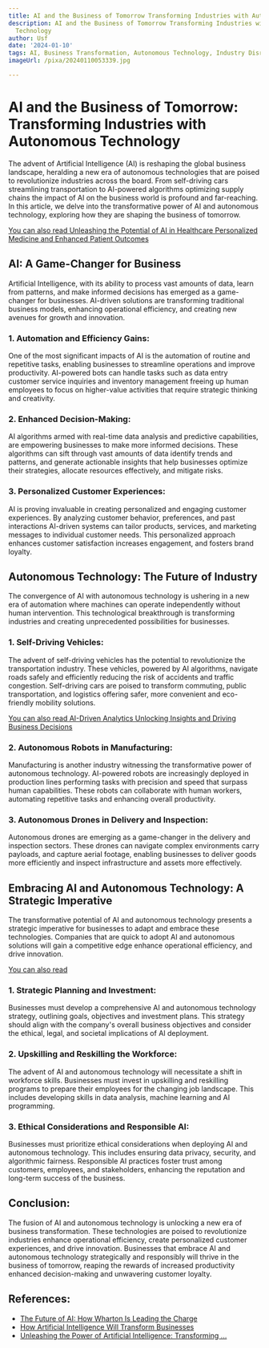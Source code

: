 ```yaml
---
title: AI and the Business of Tomorrow Transforming Industries with Autonomous Technology
description: AI and the Business of Tomorrow Transforming Industries with Autonomous
  Technology
author: Usf
date: '2024-01-10'
tags: AI, Business Transformation, Autonomous Technology, Industry Disruption
imageUrl: /pixa/20240110053339.jpg

---
```

# AI and the Business of Tomorrow: Transforming Industries with Autonomous Technology

The advent of Artificial Intelligence (AI) is  reshaping the global  business landscape,  heralding a  new era of autonomous  technologies that are poised to revolutionize  industries across the board.  From self-driving cars streamlining transportation to AI-powered algorithms optimizing supply chains the  impact of AI  on the business world is profound and  far-reaching. In  this  article,  we delve into the transformative power of AI and autonomous technology, exploring how they are shaping the business of tomorrow.

[You can  also  read Unleashing the Potential of AI in Healthcare Personalized Medicine and Enhanced Patient Outcomes](Unleashing%20the%20Potential%20of%20AI%20in%20Healthcare%20Personalized%20Medicine%20and%20Enhanced%20Patient%20Outcomes)


##  AI: A Game-Changer for Business

Artificial Intelligence, with its ability to process vast amounts of data, learn from patterns, and make informed decisions has emerged as a game-changer for businesses. AI-driven solutions are transforming traditional business models, enhancing operational efficiency, and creating new avenues for growth and innovation.

### 1. Automation and Efficiency Gains:

One of the most significant impacts of AI  is  the automation of routine and repetitive tasks, enabling businesses to streamline operations and improve productivity. AI-powered  bots can handle tasks such as data entry customer service inquiries  and inventory management freeing up human employees to focus on higher-value activities that require strategic thinking and creativity.

### 2.  Enhanced Decision-Making:

AI algorithms armed with real-time data analysis and predictive capabilities, are empowering businesses to make more  informed decisions. These algorithms can sift through vast amounts of  data identify trends  and  patterns, and generate actionable insights that help businesses optimize their strategies, allocate resources effectively, and mitigate risks.

### 3. Personalized Customer Experiences:

AI is proving invaluable in creating personalized  and engaging customer experiences. By analyzing customer behavior, preferences, and past interactions AI-driven systems can tailor  products, services, and marketing messages to individual customer needs. This personalized approach enhances customer satisfaction  increases engagement,  and fosters brand loyalty.

## Autonomous Technology: The Future of Industry

The convergence of AI with autonomous technology is ushering in a new era of automation where machines can operate independently without human intervention. This  technological breakthrough is transforming industries and creating  unprecedented possibilities for  businesses.

### 1. Self-Driving  Vehicles:

The advent  of self-driving vehicles  has the potential to revolutionize the transportation industry. These vehicles,  powered by AI algorithms, navigate  roads safely and efficiently reducing the risk of accidents and traffic congestion. Self-driving cars  are poised  to transform commuting,  public  transportation, and logistics offering safer, more convenient and eco-friendly mobility solutions.

[You can also read AI-Driven Analytics Unlocking Insights and Driving Business Decisions](AI-Driven%20Analytics%20Unlocking%20Insights%20and%20Driving%20Business%20Decisions)


### 2. Autonomous Robots in Manufacturing:

Manufacturing is another industry witnessing the transformative power of autonomous technology. AI-powered robots  are increasingly deployed in production lines  performing tasks with precision and speed that surpass human capabilities.  These robots can collaborate  with human workers, automating repetitive tasks and enhancing overall productivity.

### 3. Autonomous Drones in Delivery and Inspection:

Autonomous drones are emerging  as a game-changer in the delivery and inspection sectors. These drones can navigate complex environments carry payloads, and capture aerial footage, enabling businesses to deliver goods more efficiently and inspect infrastructure and assets more effectively.

## Embracing AI and  Autonomous Technology: A Strategic Imperative

The transformative potential of  AI and autonomous technology presents  a strategic imperative for businesses to adapt and  embrace these technologies. Companies that are quick to adopt AI and autonomous solutions will gain a competitive edge enhance operational efficiency, and drive innovation.

[You can also read  ]()


###  1. Strategic Planning  and Investment:

Businesses must develop a comprehensive AI and  autonomous technology strategy, outlining goals,  objectives and investment plans. This strategy should  align with the company's overall business objectives  and consider the ethical, legal, and societal implications of AI deployment.

### 2. Upskilling and Reskilling the Workforce:

The advent of AI and autonomous technology  will necessitate a shift in workforce skills. Businesses  must invest in upskilling and reskilling programs to prepare their employees for the changing job landscape. This includes developing skills in data  analysis, machine learning and  AI programming.

### 3. Ethical Considerations and Responsible AI:

Businesses  must  prioritize ethical considerations when deploying AI  and autonomous technology.  This includes ensuring data privacy, security, and algorithmic fairness. Responsible AI  practices foster trust  among customers, employees, and stakeholders, enhancing the reputation and long-term success of  the business.

## Conclusion:

The fusion  of AI and autonomous technology is unlocking a new era of business transformation. These technologies are poised to revolutionize industries enhance operational efficiency, create personalized customer experiences, and drive innovation. Businesses that embrace AI and autonomous technology strategically  and  responsibly will thrive in the business of tomorrow, reaping  the rewards  of increased productivity enhanced  decision-making and unwavering customer loyalty.

## References:
- [The Future of AI: How Wharton Is Leading the Charge](https://www.wharton.upenn.edu/story/wharton-school-leading-the-charge-in-the-future-of-ai/)
- [How Artificial Intelligence Will Transform Businesses](https://www.businessnewsdaily.com/9402-artificial-intelligence-business-trends.html)
- [Unleashing the Power of Artificial Intelligence: Transforming ...](https://www.linkedin.com/pulse/unleashing-power-artificial-intelligence-transforming)
